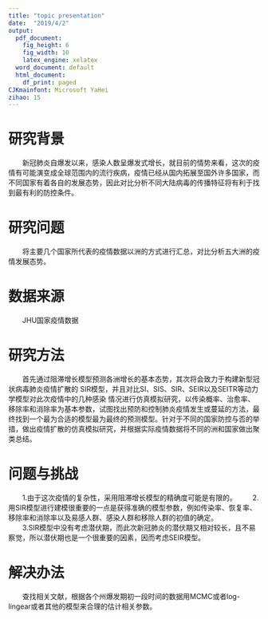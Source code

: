 ```yaml
---
title: "topic presentation"
date:  "2019/4/2"
output:
  pdf_document:
    fig_height: 6
    fig_width: 10
    latex_engine: xelatex
  word_document: default
  html_document:
    df_print: paged
CJKmainfont: Microsoft YaHei
zihao: 15
---
```

# 研究背景   
&emsp;&emsp;新冠肺炎自爆发以来，感染人数呈爆发式增长，就目前的情势来看，这次的疫情有可能演变成全球范围内的流行疾病，疫情已经从国内拓展至国外许多国家，而不同国家有着各自的发展态势，因此对比分析不同大陆病毒的传播特征将有利于找到最有利的防控条件。  

# 研究问题   
&emsp;&emsp;将主要几个国家所代表的疫情数据以洲的方式进行汇总，对比分析五大洲的疫情发展态势。    

# 数据来源   
&emsp;&emsp;JHU国家疫情数据      

# 研究方法  
&emsp;&emsp;首先通过阻滞增长模型预测各洲增长的基本态势，其次将会致力于构建新型冠状病毒肺炎疫情扩散的 SIR模型，并且对比SI、SIS、SIR、SEIR以及SEITR等动力学模型对此次疫情中的几种感染
情况进行仿真模拟研究，以传染概率、治愈率、移除率和消除率为基本参数，试图找出预防和控制肺炎疫情发生或蔓延的方法，最终找到一个最为合适的模型最为最终的预测模型。针对于不同的国家防控与否的举措，做出疫情扩散的仿真模拟研究，并根据实际疫情数据将不同的洲和国家做出聚类总结。     

# 问题与挑战      
&emsp;&emsp;1.由于这次疫情的复杂性，采用阻滞增长模型的精确度可能是有限的。 
&emsp;&emsp;2.用SIR模型进行建模很重要的一点是获得准确的模型参数，例如传染率、恢复率、移除率和消除率以及易感人群、感染人群和移除人群的初值的确定。   
&emsp;&emsp;3.SIR模型中没有考虑潜伏期，而此次新冠肺炎的潜伏期又相对较长，且不易察觉，所以潜伏期也是一个很重要的因素，因而考虑SEIR模型。   

# 解决办法   
&emsp;&emsp;查找相关文献，根据各个州爆发期初一段时间的数据用MCMC或者log-lingear或者其他的模型来合理的估计相关参数。  